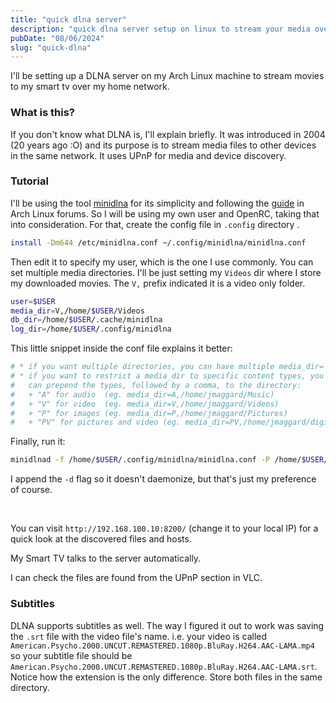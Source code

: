 ```yaml
---
title: "quick dlna server"
description: "quick dlna server setup on linux to stream your media over the local network"
pubDate: "08/06/2024"
slug: "quick-dlna"
---
```


I'll be setting up a DLNA server on my Arch Linux machine to stream movies to my smart tv over my home network.


### What is this?
If you don't know what DLNA is, I'll explain briefly. It was introduced in 2004 (20 years ago :O) and its purpose is to stream media files to other devices in the same network. It uses UPnP for media and device discovery.

### Tutorial

I'll be using the tool [minidlna](https://sourceforge.net/projects/minidlna/) for its simplicity and following the [guide](https://wiki.archlinux.org/title/ReadyMedia) in Arch Linux forums. So I will be using my own user and OpenRC, taking that into consideration. For that, create the config file in `.config` directory
.
```sh
install -Dm644 /etc/minidlna.conf ~/.config/minidlna/minidlna.conf
```

Then edit it to specify my user, which is the one I use commonly. You can set multiple media directories. I'll be just setting my `Videos` dir where I store my downloaded movies. The `V,` prefix indicated it is a video only folder.

```sh
user=$USER
media_dir=V,/home/$USER/Videos
db_dir=/home/$USER/.cache/minidlna
log_dir=/home/$USER/.config/minidlna
```

This little snippet inside the conf file explains it better:

```sh
# * if you want multiple directories, you can have multiple media_dir= lines
# * if you want to restrict a media_dir to specific content types, you
#   can prepend the types, followed by a comma, to the directory:
#   + "A" for audio  (eg. media_dir=A,/home/jmaggard/Music)
#   + "V" for video  (eg. media_dir=V,/home/jmaggard/Videos)
#   + "P" for images (eg. media_dir=P,/home/jmaggard/Pictures)
#   + "PV" for pictures and video (eg. media_dir=PV,/home/jmaggard/digital_camera)
```

Finally, run it:

```sh
minidlnad -f /home/$USER/.config/minidlna/minidlna.conf -P /home/$USER/.config/minidlna/minidlna.pid -d
```
I append the `-d` flag so it doesn't daemonize, but that's just my preference of course.

<br />

You can visit `http://192.168.100.10:8200/` (change it to your local IP) for a quick look at the discovered files and hosts.

<Picture class="mx-auto my-4" src={dlna01} alt="DLNA web view" width="350" />
My Smart TV talks to the server automatically.

I can check the files are found from the UPnP section in VLC.
<Picture class="mx-auto my-4" src={dlna02} alt="vlc" width="450" />

### Subtitles

DLNA supports subtitles as well. The way I figured it out to work was saving the `.srt` file with the video file's name. i.e. your video is called `American.Psycho.2000.UNCUT.REMASTERED.1080p.BluRay.H264.AAC-LAMA.mp4` so your subtitle file should be `American.Psycho.2000.UNCUT.REMASTERED.1080p.BluRay.H264.AAC-LAMA.srt`. Notice how the extension is the only difference. Store both files in the same directory.
